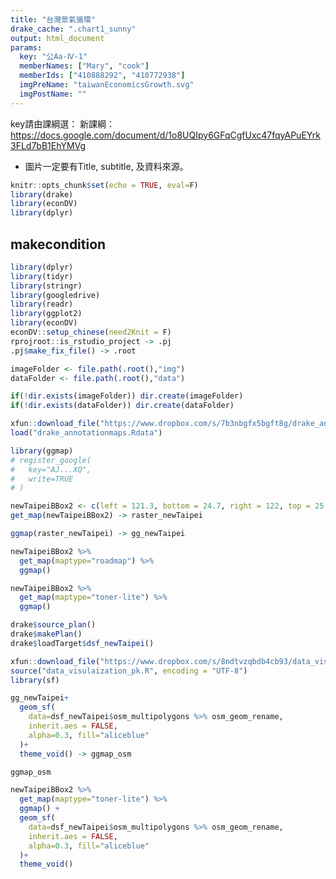 ```yaml
---
title: "台灣景氣循環"
drake_cache: ".chart1_sunny"
output: html_document
params:
  key: "公Aa-Ⅳ-1" 
  memberNames: ["Mary", "cook"]
  memberIds: ["410888292", "410772938"] 
  imgPreName: "taiwanEconomicsGrowth.svg" 
  imgPostName: "" 
---
```


key請由課綱選：
新課綱：<https://docs.google.com/document/d/1o8UQIpy6GFqCgfUxc47fqyAPuEYrk3FLd7bB1EhYMVg>

  * 圖片一定要有Title, subtitle, 及資料來源。


```r
knitr::opts_chunk$set(echo = TRUE, eval=F)
library(drake)
library(econDV)
library(dplyr)

```

## makecondition

```r
library(dplyr)
library(tidyr)
library(stringr)
library(googledrive)
library(readr)
library(ggplot2)
library(econDV)
econDV::setup_chinese(need2Knit = F)
rprojroot::is_rstudio_project -> .pj
.pj$make_fix_file() -> .root

imageFolder <- file.path(.root(),"img")
dataFolder <- file.path(.root(),"data")

if(!dir.exists(imageFolder)) dir.create(imageFolder)
if(!dir.exists(dataFolder)) dir.create(dataFolder)

xfun::download_file("https://www.dropbox.com/s/7b3nbgfx5bgft8g/drake_annotationmaps.Rdata?dl=1")
load("drake_annotationmaps.Rdata")
```

```r
library(ggmap)
# register_google(
#   key="AJ...XQ",
#   write=TRUE
# )
```

```r
newTaipeiBBox2 <- c(left = 121.3, bottom = 24.7, right = 122, top = 25.3)
get_map(newTaipeiBBox2) -> raster_newTaipei
```

```r
ggmap(raster_newTaipei) -> gg_newTaipei
```

```r
newTaipeiBBox2 %>%
  get_map(maptype="roadmap") %>%
  ggmap()
```

```r
newTaipeiBBox2 %>%
  get_map(maptype="toner-lite") %>%
  ggmap()
```

```r
drake$source_plan()
drake$makePlan()
drake$loadTarget$dsf_newTaipei()
```


```r
xfun::download_file("https://www.dropbox.com/s/8ndtvzqbdb4cb93/data_visulaization_pk.R?dl=1")
source("data_visulaization_pk.R", encoding = "UTF-8")
library(sf)

gg_newTaipei+
  geom_sf(
    data=dsf_newTaipei$osm_multipolygons %>% osm_geom_rename, 
    inherit.aes = FALSE,
    alpha=0.3, fill="aliceblue"
  )+
  theme_void() -> ggmap_osm
```

```r
ggmap_osm
```


```r
newTaipeiBBox2 %>%
  get_map(maptype="toner-lite") %>%
  ggmap() +
  geom_sf(
    data=dsf_newTaipei$osm_multipolygons %>% osm_geom_rename, 
    inherit.aes = FALSE,
    alpha=0.3, fill="aliceblue"
  )+
  theme_void() 
```

